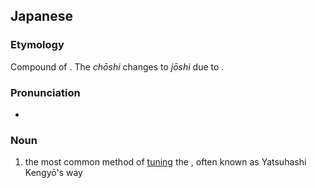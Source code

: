 ==Japanese==
{{ja-kanjitab|平|調|子}}

===Etymology===
Compound of {{compound|lang=ja|sort=ひらちょうし|平|tr1=hira|t1=common|調子|tr2=chōshi|t2=pitch, tuning}}. The ''chōshi'' changes to ''jōshi'' due to {{rendaku|ひらちょうし}}.

===Pronunciation===
* {{IPA|lang=ja|[çiɺ̠äd͡ʑʲo̞ːɕi]}}

===Noun===
{{ja-noun|ひらぢょうし}}

# {{lb|ja|sort=ひらちょうし|music}} the most common method of [[tuning]] the {{l|en|koto}}, often known as Yatsuhashi Kengyō's way
